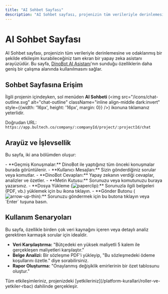 ```yaml
---
title: "AI Sohbet Sayfası"
description: "AI Sohbet sayfası, projenizin tüm verileriyle derinlemesine ve odaklanmış bir şekilde etkileşim kurabileceğiniz tam ekran bir yapay zeka asistanı arayüzüdür."
---
```


# AI Sohbet Sayfası

AI Sohbet sayfası, projenizin tüm verileriyle derinlemesine ve odaklanmış bir şekilde etkileşim kurabileceğiniz tam ekran bir yapay zeka asistanı arayüzüdür. Bu sayfa, [DinoBot AI Asistanı](/genel-ozellikler/dinobot-ai)'nın sunduğu özelliklerin daha geniş bir çalışma alanında kullanılmasını sağlar.

## Sohbet Sayfasına Erişim

İlgili projenin içindeyken, sol menüden **AI Sohbeti** (<img src="/icons/chat-outline.svg" alt="chat-outline" className="inline align-middle dark:invert" style={{width: '16px', height: '16px', margin: 0}} />) ikonuna tıklamanız yeterlidir.

Doğrudan URL: `https://app.bultech.co/company/:companyId/project/:projectId/chat`

## Arayüz ve İşlevsellik

Bu sayfa, iki ana bölümden oluşur:

<AccordionGroup>
  <Accordion title="Sohbet Akışı (Orta Panel)">
    - **Geçmiş Konuşmalar:** DinoBot ile yaptığınız tüm önceki konuşmalar burada görüntülenir.
    - **Kullanıcı Mesajları:** Sizin gönderdiğiniz sorular veya komutlar.
    - **DinoBot Cevapları:** Yapay zekanın verdiği cevaplar, analizler ve özetler.
  </Accordion>
  <Accordion title="Giriş Alanı (Alt Kısım)">
    - **Metin Kutusu:** Sorunuzu veya komutunuzu buraya yazarsınız.
    - **Dosya Yükleme (<img src="/icons/paperclip.svg" alt="paperclip" className="inline align-middle dark:invert" style={{width: '16px', height: '16px', margin: 0}} />):** Sorunuzla ilgili belgeleri (PDF, vb.) yüklemek için bu ikona tıklayın.
    - **Gönder Butonu (<img src="/icons/arrow-up-thin.svg" alt="arrow-up-thin" className="inline align-middle dark:invert" style={{width: '16px', height: '16px', margin: 0}} />):** Sorunuzu göndermek için bu butona tıklayın veya `Enter` tuşuna basın.
  </Accordion>
</AccordionGroup>

## Kullanım Senaryoları

Bu sayfa, özellikle birden çok veri kaynağını içeren veya detaylı analiz gerektiren karmaşık sorular için idealdir.

- **Veri Karşılaştırma:** "Bütçedeki en yüksek maliyetli 5 kalem ile gerçekleşen maliyetleri karşılaştır."
- **Belge Analizi:** Bir sözleşme PDF'i yükleyip, "Bu sözleşmedeki ödeme koşullarını özetle." diye sorabilirsiniz.
- **Rapor Oluşturma:** "Onaylanmış değişiklik emirlerinin bir özet tablosunu oluştur."

<Info>
Tüm etkileşimleriniz, projenizdeki [yetkileriniz](/platform-kurallari/roller-ve-yetkiler-rbac) dahilinde gerçekleşir.
</Info>
